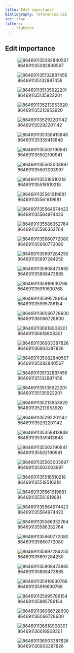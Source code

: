 ```yaml
---
title: Edit importance
bibliography: references.bib
toc: true
filters:
   - lightbox
---
```


## Edit importance

:::{#fig-dropout_importance layout-ncol=2}

![864691135082840567](result_images/single_edit_dropout/edit_dropout_importance_root_id=864691135082840567.png){group="dropout_importance"}

![864691135132887456](result_images/single_edit_dropout/edit_dropout_importance_root_id=864691135132887456.png){group="dropout_importance"}

![864691135135922201](result_images/single_edit_dropout/edit_dropout_importance_root_id=864691135135922201.png){group="dropout_importance"}

![864691135213953920](result_images/single_edit_dropout/edit_dropout_importance_root_id=864691135213953920.png){group="dropout_importance"}

![864691135292201142](result_images/single_edit_dropout/edit_dropout_importance_root_id=864691135292201142.png){group="dropout_importance"}

![864691135359413848](result_images/single_edit_dropout/edit_dropout_importance_root_id=864691135359413848.png){group="dropout_importance"}

![864691135502190941](result_images/single_edit_dropout/edit_dropout_importance_root_id=864691135502190941.png){group="dropout_importance"}

![864691135503003997](result_images/single_edit_dropout/edit_dropout_importance_root_id=864691135503003997.png){group="dropout_importance"}

![864691135518510218](result_images/single_edit_dropout/edit_dropout_importance_root_id=864691135518510218.png){group="dropout_importance"}

![864691135561619681](result_images/single_edit_dropout/edit_dropout_importance_root_id=864691135561619681.png){group="dropout_importance"}

![864691135564974423](result_images/single_edit_dropout/edit_dropout_importance_root_id=864691135564974423.png){group="dropout_importance"}

![864691135586352764](result_images/single_edit_dropout/edit_dropout_importance_root_id=864691135586352764.png){group="dropout_importance"}

![864691135660772080](result_images/single_edit_dropout/edit_dropout_importance_root_id=864691135660772080.png){group="dropout_importance"}

![864691135697284250](result_images/single_edit_dropout/edit_dropout_importance_root_id=864691135697284250.png){group="dropout_importance"}

![864691135808473885](result_images/single_edit_dropout/edit_dropout_importance_root_id=864691135808473885.png){group="dropout_importance"}

![864691135919630768](result_images/single_edit_dropout/edit_dropout_importance_root_id=864691135919630768.png){group="dropout_importance"}

![864691135995786154](result_images/single_edit_dropout/edit_dropout_importance_root_id=864691135995786154.png){group="dropout_importance"}

![864691136066728600](result_images/single_edit_dropout/edit_dropout_importance_root_id=864691136066728600.png){group="dropout_importance"}

![864691136618908301](result_images/single_edit_dropout/edit_dropout_importance_root_id=864691136618908301.png){group="dropout_importance"}

![864691136903387826](result_images/single_edit_dropout/edit_dropout_importance_root_id=864691136903387826.png){group="dropout_importance"}

:::


:::{#fig-dropout_importance_vs_distance layout-ncol=2}


![864691135082840567](result_images/single_edit_dropout/edit_dropout_importance_vs_distance-root_id=864691135082840567.png){group="dropout_importance_vs_distance"}

![864691135132887456](result_images/single_edit_dropout/edit_dropout_importance_vs_distance-root_id=864691135132887456.png){group="dropout_importance_vs_distance"}

![864691135135922201](result_images/single_edit_dropout/edit_dropout_importance_vs_distance-root_id=864691135135922201.png){group="dropout_importance_vs_distance"}

![864691135213953920](result_images/single_edit_dropout/edit_dropout_importance_vs_distance-root_id=864691135213953920.png){group="dropout_importance_vs_distance"}

![864691135292201142](result_images/single_edit_dropout/edit_dropout_importance_vs_distance-root_id=864691135292201142.png){group="dropout_importance_vs_distance"}

![864691135359413848](result_images/single_edit_dropout/edit_dropout_importance_vs_distance-root_id=864691135359413848.png){group="dropout_importance_vs_distance"}

![864691135502190941](result_images/single_edit_dropout/edit_dropout_importance_vs_distance-root_id=864691135502190941.png){group="dropout_importance_vs_distance"}

![864691135503003997](result_images/single_edit_dropout/edit_dropout_importance_vs_distance-root_id=864691135503003997.png){group="dropout_importance_vs_distance"}

![864691135518510218](result_images/single_edit_dropout/edit_dropout_importance_vs_distance-root_id=864691135518510218.png){group="dropout_importance_vs_distance"}

![864691135561619681](result_images/single_edit_dropout/edit_dropout_importance_vs_distance-root_id=864691135561619681.png){group="dropout_importance_vs_distance"}

![864691135564974423](result_images/single_edit_dropout/edit_dropout_importance_vs_distance-root_id=864691135564974423.png){group="dropout_importance_vs_distance"}

![864691135586352764](result_images/single_edit_dropout/edit_dropout_importance_vs_distance-root_id=864691135586352764.png){group="dropout_importance_vs_distance"}

![864691135660772080](result_images/single_edit_dropout/edit_dropout_importance_vs_distance-root_id=864691135660772080.png){group="dropout_importance_vs_distance"}

![864691135697284250](result_images/single_edit_dropout/edit_dropout_importance_vs_distance-root_id=864691135697284250.png){group="dropout_importance_vs_distance"}

![864691135808473885](result_images/single_edit_dropout/edit_dropout_importance_vs_distance-root_id=864691135808473885.png){group="dropout_importance_vs_distance"}

![864691135919630768](result_images/single_edit_dropout/edit_dropout_importance_vs_distance-root_id=864691135919630768.png){group="dropout_importance_vs_distance"}

![864691135995786154](result_images/single_edit_dropout/edit_dropout_importance_vs_distance-root_id=864691135995786154.png){group="dropout_importance_vs_distance"}

![864691136066728600](result_images/single_edit_dropout/edit_dropout_importance_vs_distance-root_id=864691136066728600.png){group="dropout_importance_vs_distance"}

![864691136618908301](result_images/single_edit_dropout/edit_dropout_importance_vs_distance-root_id=864691136618908301.png){group="dropout_importance_vs_distance"}

![864691136903387826](result_images/single_edit_dropout/edit_dropout_importance_vs_distance-root_id=864691136903387826.png){group="dropout_importance_vs_distance"}

:::